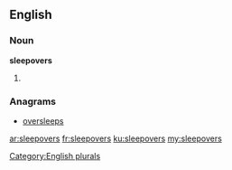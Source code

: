 ==English==

===Noun===
'''sleepovers'''

# {{plural of|sleepover}}

===Anagrams===
* [[oversleeps#English|oversleeps]]

[[Category:English plurals]]

[[ar:sleepovers]]
[[fr:sleepovers]]
[[ku:sleepovers]]
[[my:sleepovers]]